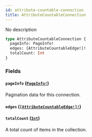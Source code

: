 ```yaml
---
id: attribute-countable-connection
title: AttributeCountableConnection
---
```


No description

```graphql
type AttributeCountableConnection {
  pageInfo: PageInfo!
  edges: [AttributeCountableEdge!]!
  totalCount: Int
}
```

### Fields

#### `pageInfo` ([`PageInfo!`](/developer/api-reference/objects/page-info.mdx))

Pagination data for this connection.

#### `edges` ([`[AttributeCountableEdge!]!`](/developer/api-reference/objects/attribute-countable-edge.mdx))

#### `totalCount` ([`Int`](/developer/api-reference/scalars/int.mdx))

A total count of items in the collection.
